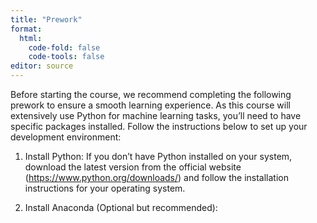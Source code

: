 ---
title: "Prework"
format: 
  html:
    code-fold: false
    code-tools: false
editor: source
---

Before starting the course, we recommend completing the following prework to ensure a smooth learning experience. As this course will extensively use Python for machine learning tasks, you'll need to have specific packages installed. Follow the instructions below to set up your development environment:

1. Install Python: If you don't have Python installed on your system, download the latest version from the official website (<https://www.python.org/downloads/>) and follow the installation instructions for your operating system.

2. Install Anaconda (Optional but recommended):
